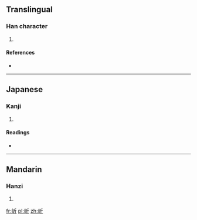 ==Translingual==

===Han character===
{{Han char|rn=46|rad=山|as=04|sn=7|four=2272<sub>1</sub>|canj=山竹一中 (UHML)|ids=⿰[[山]][[斤]]}}

# {{defn|Han|sort=山04}}

====References====
* {{Han ref|kx=0308.290|dkj=07939|dj=0608.080|hdz=10763.150|uh=5C93|ud=23699|bh=CAC8|bd=51912}}

----

==Japanese==

===Kanji===
{{ja-kanji|grade=|rs=山04}}

# {{defn|lang=ja|sort=山04}}

====Readings====
* {{ja-readings|on=[[き]] (ki), [[げ]] (ge)|kun=}}

----

==Mandarin==

===Hanzi===
{{cmn-hanzi|pin=[[qí]] ([[qi2]])|wg=ch'i<sup>2</sup>}}

# {{defn|lang=cmn|sort=山04}}

[[fr:岓]]
[[pl:岓]]
[[zh:岓]]